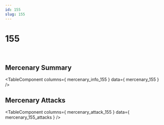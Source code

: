 ```yaml
---
id: 155
slug: 155
---
```



# 155

<div style = {{ display: "flex" }}>
    <Image img={require('@site/static/img/mercenaries/illust/thum_char_view_n_155.jpg')}/>
    <Image img={require('@site/static/img/mercenaries/illust/thum_char_view_o_155.jpg')}/>
</div>

## Mercenary Summary

<TableComponent
  columns={ mercenary_info_155 }
  data={ mercenary_155 }
/>

## Mercenary Attacks

<TableComponent
  columns={ mercenary_attack_155 }
  data={ mercenary_155_attacks }
/>